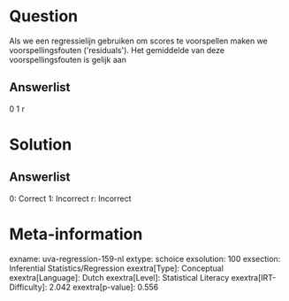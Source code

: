 Question
========

Als we een regressielijn gebruiken om scores te voorspellen maken we
voorspellingsfouten (\'residuals\'). Het gemiddelde van deze
voorspellingsfouten is gelijk aan

Answerlist
----------

0
1
r

Solution
========

Answerlist
----------

0: Correct
1: Incorrect
r: Incorrect

Meta-information
================
exname: uva-regression-159-nl
extype: schoice
exsolution: 100
exsection: Inferential Statistics/Regression
exextra[Type]: Conceptual
exextra[Language]: Dutch
exextra[Level]: Statistical Literacy
exextra[IRT-Difficulty]: 2.042
exextra[p-value]: 0.556
